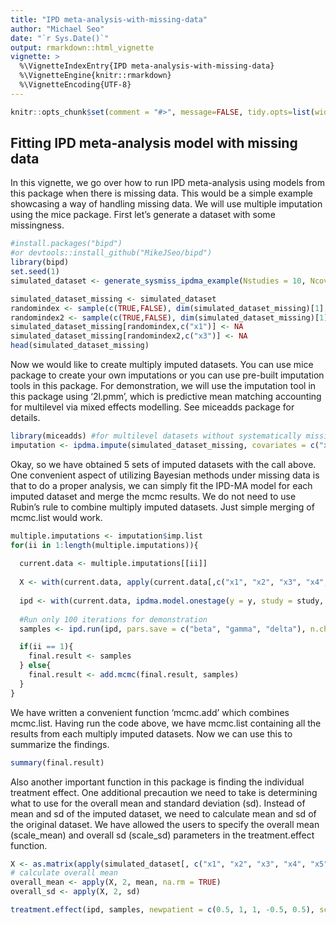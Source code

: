 ```yaml
---
title: "IPD meta-analysis-with-missing-data"
author: "Michael Seo"
date: "`r Sys.Date()`"
output: rmarkdown::html_vignette
vignette: >
  %\VignetteIndexEntry{IPD meta-analysis-with-missing-data}
  %\VignetteEngine{knitr::rmarkdown}
  %\VignetteEncoding{UTF-8}
---
```


```r
knitr::opts_chunk$set(comment = "#>", message=FALSE, tidy.opts=list(width.cutoff=60), tidy=TRUE, collapse = TRUE, warning = FALSE) 
```

## Fitting IPD meta-analysis model with missing data

In this vignette, we go over how to run IPD meta-analysis using models from this package when there is missing data. This would be a simple example showcasing a way of handling missing data. We will use multiple imputation using the mice package. First let's generate a dataset with some missingness.

```r
#install.packages("bipd")
#or devtools::install_github("MikeJSeo/bipd")
library(bipd)
set.seed(1)
simulated_dataset <- generate_sysmiss_ipdma_example(Nstudies = 10, Ncov = 5, sys_missing_prob = 0, magnitude = 0.5, heterogeneity = 0.1)

simulated_dataset_missing <- simulated_dataset
randomindex <- sample(c(TRUE,FALSE), dim(simulated_dataset_missing)[1], replace = TRUE, prob = c(0.2, 0.8))
randomindex2 <- sample(c(TRUE,FALSE), dim(simulated_dataset_missing)[1], replace = TRUE, prob = c(0.1, 0.9))
simulated_dataset_missing[randomindex,c("x1")] <- NA
simulated_dataset_missing[randomindex2,c("x3")] <- NA
head(simulated_dataset_missing)
```

Now we would like to create multiply imputed datasets. You can use mice package to create your own imputations or you can use pre-built imputation tools in this package. For demonstration, we will use the imputation tool in this package using '2l.pmm', which is predictive mean matching accounting for multilevel via mixed effects modelling. See miceadds package for details.

```r
library(miceadds) #for multilevel datasets without systematically missing predictors
imputation <- ipdma.impute(simulated_dataset_missing, covariates = c("x1", "x2", "x3", "x4", "x5"), typeofvar = c("continuous", "binary", "binary", "continuous", "continuous"), interaction = TRUE, studyname = "study", treatmentname = "treat", outcomename = "y", m = 5)  
```

Okay, so we have obtained 5 sets of imputed datasets with the call above. One convenient aspect of utilizing Bayesian methods under missing data is that to do a proper analysis, we can simply fit the IPD-MA model for each imputed dataset and merge the mcmc results. We do not need to use Rubin's rule to combine multiply imputed datasets. Just simple merging of mcmc.list would work.

```r
multiple.imputations <- imputation$imp.list
for(ii in 1:length(multiple.imputations)){
  
  current.data <- multiple.imputations[[ii]]
  
  X <- with(current.data, apply(current.data[,c("x1", "x2", "x3", "x4", "x5")],2, function(x) as.numeric(x)))
  
  ipd <- with(current.data, ipdma.model.onestage(y = y, study = study, treat = treat, X = X, response = "normal", shrinkage = "none"))
  
  #Run only 100 iterations for demonstration
  samples <- ipd.run(ipd, pars.save = c("beta", "gamma", "delta"), n.chains = 3, n.burnin = 100, n.iter = 100) 

  if(ii == 1){
    final.result <- samples
  } else{
    final.result <- add.mcmc(final.result, samples)
  }
}
```

We have written a convenient function 'mcmc.add' which combines mcmc.list. Having run the code above, we have mcmc.list containing all the results from each multiply imputed datasets. Now we can use this to summarize the findings.

```r
summary(final.result)
```

Also another important function in this package is finding the individual treatment effect. One additional precaution we need to take is determining what to use for the overall mean and standard deviation (sd). Instead of mean and sd of the imputed dataset, we need to calculate mean and sd of the original dataset. We have allowed the users to specify the overall mean (scale_mean) and overall sd (scale_sd) parameters in the treatment.effect function.

```r
X <- as.matrix(apply(simulated_dataset[, c("x1", "x2", "x3", "x4", "x5")], 2, as.numeric))
# calculate overall mean
overall_mean <- apply(X, 2, mean, na.rm = TRUE)
overall_sd <- apply(X, 2, sd)

treatment.effect(ipd, samples, newpatient = c(0.5, 1, 1, -0.5, 0.5), scale_mean = overall_mean, scale_sd = overall_sd)
```




